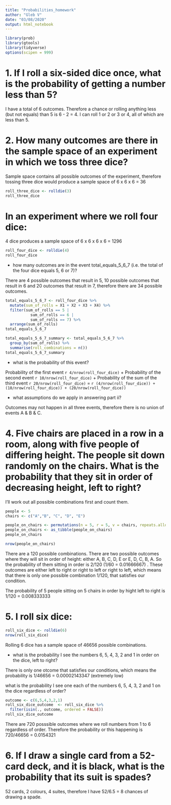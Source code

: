 ```yaml
---
title: "Probabilities_homework"
author: "Gleb V"
date: "03/08/2020"
output: html_notebook
---
```


```r
library(prob)
library(gtools)
library(tidyverse)
options(scipen = 999)
```

# 1. If I roll a six-sided dice once, what is the probability of getting a number less than 5?

I have a total of 6 outcomes. Therefore a chance or rolling anything less (but not equals) than 5 is 6 - 2 = 4. I can roll 1 or 2 or 3 or 4, all of which are less than 5. 

# 2. How many outcomes are there in the sample space of an experiment in which we toss three dice?

Sample space contains all possible outcomes of the experiment, therefore tossing three dice would produce a sample space of 6 x 6 x 6 = 36
```r
roll_three_dice <- rolldie(3)
roll_three_dice
```

# In an experiment where we roll four dice:

4 dice produces a sample space of 6 x 6 x 6 x 6 = 1296
```r
roll_four_dice <- rolldie(4)
roll_four_dice
```

* how many outcomes are in the event total_equals_5_6_7 (i.e. the total of the four dice equals 5, 6 or 7)? 

There are 4 possible outcomes that result in 5, 10 possible outcomes that result in 6 and 20 outcomes that result in 7, therefore there are 34 possible outcomes. 
```r
total_equals_5_6_7 <- roll_four_dice %>%
  mutate(sum_of_rolls = X1 + X2 + X3 + X4) %>%
  filter(sum_of_rolls == 5 | 
           sum_of_rolls == 6 | 
           sum_of_rolls == 7) %>%
  arrange(sum_of_rolls)
total_equals_5_6_7

total_equals_5_6_7_summary <- total_equals_5_6_7 %>%
  group_by(sum_of_rolls) %>%
  summarise(roll_combinations = n())
total_equals_5_6_7_summary
```

* what is the probability of this event?

Probability of the first event `r 4/nrow(roll_four_dice)` + Probability of the second event `r 10/nrow(roll_four_dice)` + Probability of the sum of the third event `r 20/nrow(roll_four_dice)` = `r (4/nrow(roll_four_dice)) + (10/nrow(roll_four_dice)) + (20/nrow(roll_four_dice))`

* what assumptions do we apply in answering part ii? 

Outcomes may not happen in all three events, therefore there is no union of events A & B & C. 


# 4. Five chairs are placed in a row in a room, along with five people of differing height. The people sit down randomly on the chairs. What is the probability that they sit in order of decreasing height, left to right?

I'll work out all possible combinations first and count them.

```r
people <- 5
chairs <- c("A","B", "C", "D", "E")

people_on_chairs <- permutations(n = 5, r = 5, v = chairs, repeats.allowed = FALSE)
people_on_chairs <- as_tibble(people_on_chairs)
people_on_chairs

nrow(people_on_chairs)

```

There are a 120 possible combinations. There are two possible outcomes where they will sit in order of height: either A, B, C, D, E or E, D, C, B, A. So the probability of them sitting in order is 2/120 (1/60 = 0.01666667) . These outcomes are either left to right or right to left or right to left, which means that there is only one possible combination 1/120, that satisfies our condition. 

The probability of 5 people sitting on 5 chairs in order by hight left to right is 1/120 = 0.008333333

# 5. I roll six dice:

```r
roll_six_dice <- rolldie(6)
nrow(roll_six_dice)
```
Rolling 6 dice has a sample space of 46656 possible combinations. 

* what is the probability I see the numbers 6, 5, 4, 3, 2 and 1 in order on the dice, left to right?

There is only one otcome that satisfies our conditions, which means the probability is 1/46656 = 0.00002143347 (extremely low)

what is the probability I see one each of the numbers 6, 5, 4, 3, 2 and 1 on the dice regardless of order?
```r
outcome <- c(6,5,4,3,2,1)
roll_six_dice_outcome  <- roll_six_dice %>% 
  filter(isin(., outcome, ordered = FALSE))
roll_six_dice_outcome  
```
There are 720 posssible outcomes where we roll numbers from 1 to 6 regardless of order. Therefore the probability or this happening is 720/46656 = 0.0154321

# 6. If I draw a single card from a 52-card deck, and it is black, what is the probability that its suit is spades?

52 cards, 2 colours, 4 suites, therefore I have 52/6.5 = 8 chances of drawing a spade.




